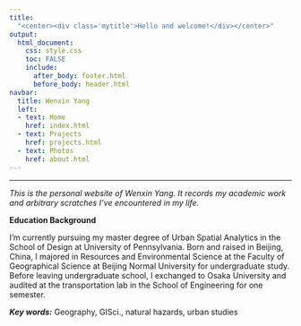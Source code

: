 ```yaml
---
title:
  "<center><div class='mytitle'>Hello and welcome!</div></center>"
output:
  html_document:
    css: style.css
    toc: FALSE
    include:
      after_body: footer.html
      before_body: header.html
navbar:
  title: Wenxin Yang
  left:
  - text: Home
    href: index.html
  - text: Projects
    href: projects.html
  - text: Photos
    href: about.html
---
```

***


_This is the personal website of Wenxin Yang. It records my academic work and arbitrary scratches I've encountered in my life._


__Education Background__

I'm currently pursuing my master degree of Urban Spatial Analytics in the School of Design at University of Pennsylvania. Born and raised in Beijing, China, I majored in Resources and Environmental Science at the Faculty of Geographical Science at Beijing Normal University for undergraduate study. Before leaving undergraduate school, I exchanged to Osaka University and audited at the transportation lab in the School of Engineering for one semester.

<style>
div.blue { background-color: #e6f0ff; border-radius: 5px; padding: 20px;}
</style>


*__Key words:__* Geography, GISci., natural hazards, urban studies


